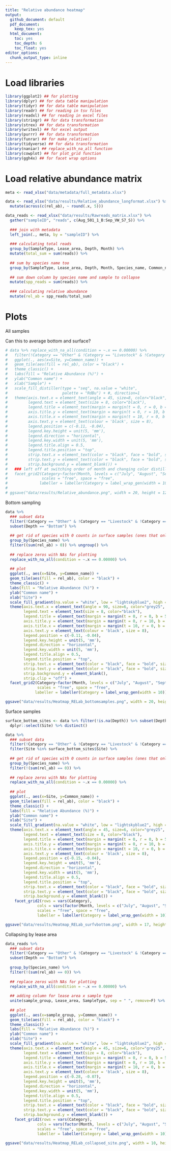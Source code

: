 ```yaml
---
title: "Relative abundance heatmap"
output:
  github_document: default
  pdf_document:
    keep_tex: yes
  html_document:
    toc: yes
    toc_depth: 6
    toc_float: yes
editor_options: 
  chunk_output_type: inline
---
```


# Load libraries

```r
library(ggplot2) ## for plotting
library(dplyr) ## for data table manipulation
library(tidyr) ## for data table manipulation
library(readr) ## for reading in tsv files
library(readxl) ## for reading in excel files
library(stringr) ## for data transformation
library(strex) ## for data transformation
library(writexl) ## for excel output
library(purrr) ## for data transformation
library(funrar) ## for make_relative()
library(tidyverse) ## for data transformation
library(naniar) ## replace_with_na_all function
library(cowplot) ## for plot_grid function
library(ggh4x) ## for facet wrap options
```

# Load relative abundance matrix 

```r
meta <- read_xlsx("data/metadata/full_metadata.xlsx")

data <- read_xlsx("data/results/Relative_abundance_longformat.xlsx") %>%
  mutate(across(c(rel_ab), ~ round(.x, 5)))

data_reads <- read_xlsx("data/results/Rawreads_matrix.xlsx") %>%
  gather("sampleID", "reads", c(Aug_501_1_B:Sep_VW_S7_S)) %>%
  
  ### join with metadata
  left_join(., meta, by = "sampleID") %>%
  
  ### calculating total reads 
  group_by(SampleType, Lease_area, Depth, Month) %>%
  mutate(total_sum = sum(reads)) %>%
  
  ## sum by species name too
  group_by(SampleType, Lease_area, Depth, Month, Species_name, Common_name, Category) %>%
  
  ## sum down column by species name and sample to collapse
  mutate(spp_reads = sum(reads)) %>%
  
  ### calculating relative abundance
  mutate(rel_ab = spp_reads/total_sum)
```

# Plots

All samples

Can this to average bottom and surface?

```r
# data %>% replace_with_na_all(condition = ~.x == 0.00000) %>%
#   filter(!Category == "Other" & !Category == "Livestock" & !Category == "unassigned" & !Category == "Human") %>%
#   ggplot(., aes(x=Site, y=Common_name)) +
#   geom_tile(aes(fill = rel_ab), color = "black") +
#   theme_classic() +
#   labs(fill = "Relative Abundance (%)") + 
#   ylab("Common name") +
#   xlab("Sample") +
#   scale_fill_distiller(type = "seq", na.value = "white", 
#                        palette = "RdBu") + #, direction=1
#   theme(axis.text.x = element_text(angle = 45, size=8, color="black", hjust = 1),
#         legend.text = element_text(size = 8, color="black"),
#         legend.title = element_text(margin = margin(t = 0, r = 0, b = 5, l = 0), size=10, color="black", face="bold"),
#         axis.title.y = element_text(margin = margin(t = 0, r = 10, b = 0, l = 0), size=14, face="bold"),
#         axis.title.x = element_text(margin = margin(t = 10, r = 0, b = 0, l = 0), size=14, face="bold"),
#         axis.text.y = element_text(colour = 'black', size = 8),
#         legend.position = c(-0.11, -0.04),
#         legend.key.height = unit(5, 'mm'),
#         legend.direction = "horizontal",
#         legend.key.width = unit(5, 'mm'),
#         legend.title.align = 0.5,
#         legend.title.position = "top",
#         strip.text.x = element_text(color = "black", face = "bold", size = 12),
#         strip.text.y = element_text(color = "black", face = "bold", size = 12, angle=0),
#         strip.background.y = element_blank()) +
#   ### left off at switching order of month and changing color distiller to a range
#   facet_grid2(Category~factor(Month, levels = c("July", "August", "September", "October", "November")), 
#               scales = "free", space = "free", 
#              labeller = labeller(Category = label_wrap_gen(width = 10)))
# 
# ggsave("data/results/Relative_abundance.png", width = 20, height = 12)
```


Bottom sampling 

```r
data %>% 
  ### subset data
  filter(!Category == "Other" & !Category == "Livestock" & !Category == "unassigned" & !Category == "Human") %>%
  subset(Depth == "Bottom") %>%
  
  ## get rid of species with 0 counts in surface samples (ones that only show up in bottom samples)
  group_by(Species_name) %>%
  filter((sum(rel_ab) > 0)) %>% ungroup() %>%
  
  ## replace zeros with NAs for plotting
  replace_with_na_all(condition = ~.x == 0.00000) %>%
  
  ## plot
  ggplot(., aes(x=Site, y=Common_name)) +
  geom_tile(aes(fill = rel_ab), color = "black") +
  theme_classic() +
  labs(fill = "Relative Abundance (%)") + 
  ylab("Common name") +
  xlab("Site") +
  scale_fill_gradient(na.value = "white", low = "lightskyblue2", high = "#0C4D66") + #, direction=1, type = "seq", 
  theme(axis.text.x = element_text(angle = 90, size=6, color="grey25", hjust = 1),
        legend.text = element_text(size = 8, color="black"),
        legend.title = element_text(margin = margin(t = 0, r = 0, b = 5, l = 0), size=10, color="black", face="bold"),
        axis.title.y = element_text(margin = margin(t = 0, r = 10, b = 0, l = 0), size=14, face="bold"),
        axis.title.x = element_text(margin = margin(t = 10, r = 0, b = 0, l = 0), size=14, face="bold"),
        axis.text.y = element_text(colour = 'black', size = 8),
        legend.position = c(-0.11, -0.04),
        legend.key.height = unit(5, 'mm'),
        legend.direction = "horizontal",
        legend.key.width = unit(5, 'mm'),
        legend.title.align = 0.5,
        legend.title.position = "top",
        strip.text.x = element_text(color = "black", face = "bold", size = 12),
        strip.text.y = element_text(color = "black", face = "bold", size = 12, angle=0),
        strip.background.y = element_blank(),
        strip.clip = "off") +
  facet_grid2(Category~factor(Month, levels = c("July", "August", "September", "October", "November")), 
              scales = "free", space = "free", 
             labeller = labeller(Category = label_wrap_gen(width = 10))) 

ggsave("data/results/Heatmap_RELab_bottomsamples.png", width = 20, height = 12)
```


Surface samples 

```r
surface_bottom_sites <- data %>% filter(!is.na(Depth)) %>% subset(Depth == "Surface") %>%
  dplyr::select(Site) %>% distinct()
```


```r
data %>% 
  ### subset data
  filter(!Category == "Other" & !Category == "Livestock" & !Category == "unassigned" & !Category == "Human") %>%
  filter(Site %in% surface_bottom_sites$Site) %>%
  
  ## get rid of species with 0 counts in surface samples (ones that only show up in bottom samples)
  group_by(Species_name) %>%
  filter(!(sum(rel_ab) == 0)) %>%
  
  ## replace zeros with NAs for plotting
  replace_with_na_all(condition = ~.x == 0.00000) %>%
  
  ## plot
  ggplot(., aes(x=Site, y=Common_name)) +
  geom_tile(aes(fill = rel_ab), color = "black") +
  theme_classic() +
  labs(fill = "Relative Abundance (%)") + 
  ylab("Common name") +
  xlab("Site") +
  scale_fill_gradient(na.value = "white", low = "lightskyblue2", high = "#0C4D66") + #, direction=1, type = "seq", 
  theme(axis.text.x = element_text(angle = 45, size=6, color="grey25", hjust = 1),
        legend.text = element_text(size = 8, color="black"),
        legend.title = element_text(margin = margin(t = 0, r = 0, b = 5, l = 0), size=10, color="black", face="bold"),
        axis.title.y = element_text(margin = margin(t = 0, r = 10, b = 0, l = 0), size=14, face="bold"),
        axis.title.x = element_text(margin = margin(t = 10, r = 0, b = 0, l = 0), size=14, face="bold"),
        axis.text.y = element_text(colour = 'black', size = 8),
        legend.position = c(-0.15, -0.04),
        legend.key.height = unit(5, 'mm'),
        legend.direction = "horizontal",
        legend.key.width = unit(5, 'mm'),
        legend.title.align = 0.5,
        legend.title.position = "top",
        strip.text.x = element_text(color = "black", face = "bold", size = 12),
        strip.text.y = element_text(color = "black", face = "bold", size = 12, angle=0),
        strip.background.y = element_blank()) +
    facet_grid2(rows = vars(Category),
              cols = vars(factor(Month, levels = c("July", "August", "September", "October", "November")), Depth),
              scales = "free", space = "free", 
              labeller = labeller(Category = label_wrap_gen(width = 10)))

ggsave("data/results/Heatmap_RELab_surfvbottom.png", width = 17, height = 12)
```


Collapsing by lease area 

```r
data_reads %>% 
  ### subset data
  filter(!Category == "Other" & !Category == "Livestock" & !Category == "unassigned" & !Category == "Human") %>% 
  subset(Depth == "Bottom") %>%
  
  group_by(Species_name) %>%
  filter(!(sum(rel_ab) == 0)) %>%
  
  ## replace zeros with NAs for plotting
  replace_with_na_all(condition = ~.x == 0.00000) %>%
  
  ## adding column for lease area x sample type 
  unite(sample_group, Lease_area, SampleType, sep = " ", remove=F) %>%
  
  ## plot
  ggplot(., aes(x=sample_group, y=Common_name)) +
  geom_tile(aes(fill = rel_ab), color = "black") +
  theme_classic() +
  labs(fill = "Relative Abundance (%)") + 
  ylab("Common name") +
  xlab("Site") +
  scale_fill_gradient(na.value = "white", low = "lightskyblue2", high = "#0C4D66") + #, direction=1, type = "seq", 
  theme(axis.text.x = element_text(angle = 45, size=6, color="grey25", hjust = 1),
        legend.text = element_text(size = 8, color="black"),
        legend.title = element_text(margin = margin(t = 0, r = 0, b = 5, l = 0), size=10, color="black", face="bold"),
        axis.title.y = element_text(margin = margin(t = 0, r = 10, b = 0, l = 0), size=14, face="bold"),
        axis.title.x = element_text(margin = margin(t = 10, r = 0, b = 0, l = 0), size=14, face="bold"),
        axis.text.y = element_text(colour = 'black', size = 8),
        legend.position = c(-0.28, -0.07),
        legend.key.height = unit(5, 'mm'),
        legend.direction = "horizontal",
        legend.key.width = unit(5, 'mm'),
        legend.title.align = 0.5,
        legend.title.position = "top",
        strip.text.x = element_text(color = "black", face = "bold", size = 12),
        strip.text.y = element_text(color = "black", face = "bold", size = 12, angle=0),
        strip.background.y = element_blank()) +
    facet_grid2(rows = vars(Category),
              cols = vars(factor(Month, levels = c("July", "August", "September", "October", "November"))),
              scales = "free", space = "free", 
              labeller = labeller(Category = label_wrap_gen(width = 10)))

ggsave("data/results/Heatmap_RELab_collapsed_site.png", width = 10, height = 12)
```












